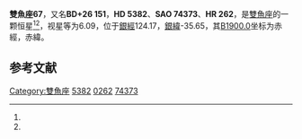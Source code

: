 {{Starbox begin
| name = 雙魚座67
}}
{{Starbox observe
| epoch = [[J2000.0|J2000.0]]
| constell = [[雙魚座|雙魚座]]<ref name=SIMBAD>{{cite web
 | url=http://simbad.u-strasbg.fr/simbad/sim-id?Ident=HR+262
 | title=Pulsating variable Star
 | publisher=Centre de Données astronomiques de Strasbourg
 | work=SIMBAD
 | accessdate=2012-07-13
 | archive-date=2016-03-16
 | archive-url=https://web.archive.org/web/20160316200634/http://simbad.u-strasbg.fr/simbad/sim-id?Ident=HR+262
 | dead-url=no
 }}</ref><ref name=DATA>{{cite web
 | url=http://vizier.u-strasbg.fr/viz-bin/VizieR-5?-out.add=.&-source=5050&-corr=PK=HR&-out.max=9999&HR=262
 | title =VizieR Detailed Page
 | accessdate=2012-07-13}}</ref>
| 星官 = 
| ra = {{RA|0|55|58.5}}<ref name=SIMBAD /><ref name=DATA />
| dec = {{DEC|+27|12|34}}<ref name=SIMBAD /><ref name=DATA />
| appmag_v = 6.09<ref name=SIMBAD /><ref name=DATA />
}}
{{Starbox character
| class = A5IV<ref name=SIMBAD /><ref name=DATA />
| b-v = 0.14<ref name=SIMBAD /><ref name=DATA />
| u-b = 0.09<ref name=SIMBAD /><ref name=DATA />
| r-i = <ref name=SIMBAD /><ref name=DATA />
| variable = 
}}
{{Starbox astrometry
| radial_v = 0.09
| prop_mo_ra = -8
| parallax = 
| p_error = 
}}
{{Starbox catalog
| names =BD+26 151，[[SAO星表|SAO]] 74373，[[HD星表|HD]] 5382，[[HR星表|HR]] 262}}
{{Starbox reference |Simbad=HR+262}}
{{Starbox end}}

'''雙魚座67'''，又名'''BD+26 151'''，'''HD 5382'''、'''SAO 74373'''、'''HR 262'''，是[[雙魚座|雙魚座]]的一颗恒星<ref name=SIMBAD /><ref name=DATA />，视星等为6.09，位于[[銀道座標系|銀經]]124.17，[[銀道座標系|銀緯]]-35.65，其[[B1900.0|B1900.0]]坐标为赤經{{RA|0|50|35.6}}，赤緯{{DEC|+26|-35.65|2}}。

== 参考文献 ==
{{reflist}}

{{star-stub}}

{{雙魚座恒星}}
[[Category:雙魚座|Category:雙魚座]]
[[Category:HD和HDE天體|5382]]
[[Category:HR天體|0262]]
[[Category:SAO天體|74373]]
